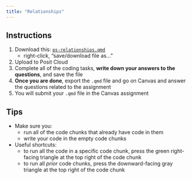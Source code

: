 ```yaml
---
title: "Relationships"
---
```


## Instructions


1. Download this: <i class="far fa-file-archive"></i> [`ps-relationships.qmd`](../problem-sets/f24/ps-relationships.qmd)
    - right-click, "save/download file as..."
2. Upload to Posit Cloud
3. Complete all of the coding tasks, **write down your answers to the questions**, and save the file
4. **Once you are done**, export the `.qmd` file and go on Canvas and answer the questions related to the assignment
5. You will submit your `.qmd` file in the Canvas assignment

## Tips

- Make sure you: 
    - run all of the code chunks that already have code in them
    - write your code in the empty code chunks
- Useful shortcuts: 
    - to run all the code in a specific code chunk, press the green right-facing triangle at the top right of the code chunk
    - to run all *prior* code chunks, press the downward-facing gray triangle at the top right of the code chunk



